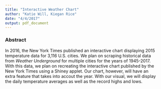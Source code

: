 ```yaml
---
title: "Interactive Weather Chart"
author: "Katie Will, Kiegan Rice"
date: "4/4/2017"
output: pdf_document
---
```


### Abstract

In 2016, the New York Times published an interactive chart displaying 2015 temperature data for 3,116 U.S. cities. We plan on scraping historical data from *Weather Underground* for multiple cities for the years of 1945-2017. With this data, we plan on recreating the interactive chart published by the New York Times using a Shiney applet. Our chart, however, will have an extra feature that takes into accout the year. With our visual, we will display the daily temperature averages as well as the record highs and lows. 